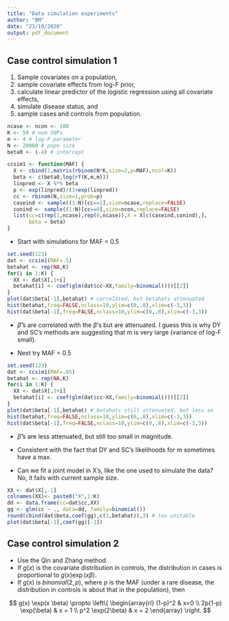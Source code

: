 ```yaml
---
title: "Data simulation experiments"
author: "BM"
date: "23/10/2020"
output: pdf_document
---
```


## Case control simulation 1

1. Sample covariates on a population,
2. sample covariate effects from log-F prior, 
3. calculate linear predictor of the logistic regression 
using all covariate effects,
4. simulate disease status, and
5. sample cases and controls from population.

```r
ncase <- ncon <- 100
K <- 50 # num SNPs
m <- 4 # log-F parameter
N <- 20000 # popn size
beta0 <- (-4) # intercept

ccsim1 <- function(MAF) {
  X <- cbind(1,matrix(rbinom(N*K,size=2,p=MAF),ncol=K))
  beta <- c(beta0,log(rf(K,m,m)))
  linpred <- X %*% beta
  p <- exp(linpred)/(1+exp(linpred))
  cc <- rbinom(N,size=1,prob=p)
  caseind <- sample((1:N)[cc==1],size=ncase,replace=FALSE)
  conind <- sample((1:N)[cc==0],size=ncon,replace=FALSE)
  list(cc=c(rep(1,ncase),rep(0,ncase)),X = X[c(caseind,conind),],
       beta = beta)
}
```

* Start with simulations for MAF = 0.5

```r
set.seed(123)
dat <- ccsim1(MAF=.5)
betahat <- rep(NA,K)
for(i in 1:K) {
  XX <- dat$X[,1+i]
  betahat[i] <- coef(glm(dat$cc~XX,family=binomial()))[[2]]
}
plot(dat$beta[-1],betahat) # correlated, but betahats attenuated 
hist(betahat,freq=FALSE,nclass=10,ylim=c(0,.8),xlim=c(-3,3))
hist(dat$beta[-1],freq=FALSE,nclass=10,ylim=c(0,.8),xlim=c(-3,3))
```

* $\hat{\beta}$'s are correlated with the $\beta$'s but are 
attenuated. I guess this is why DY and SC's methods are suggesting
that $m$ is very large (variance of log-F small).

* Next try MAF = 0.5

```r
set.seed(123)
dat <- ccsim1(MAF=.05)
betahat <- rep(NA,K)
for(i in 1:K) {
  XX <- dat$X[,1+i]
  betahat[i] <- coef(glm(dat$cc~XX,family=binomial()))[[2]]
}
plot(dat$beta[-1],betahat) # betahats still attenuated, but less so 
hist(betahat,freq=FALSE,nclass=10,ylim=c(0,.8),xlim=c(-3,3))
hist(dat$beta[-1],freq=FALSE,nclass=10,ylim=c(0,.8),xlim=c(-3,3))
```

* $\hat{\beta}$'s are less attenuated, but still too small in magnitude.
* Consistent with the fact that DY and SC's likelihoods for m sometimes
have a max.

* Can we fit a joint model in X's, like the one used to 
simulate the data? No, it fails with current sample size.

```r
XX <- dat$X[,-1]
colnames(XX)<- paste0("X",1:K)
dd <- data.frame(cc=dat$cc,XX)
gg <- glm(cc ~ ., data=dd, family=binomial())
round(cbind(dat$beta,coef(gg),c(1,betahat)),3) # too unstable
plot(dat$beta[-1],coef(gg)[-1])
```

## Case control simulation 2

* Use the Qin and Zhang method.
* If $g(x)$ is the covariate distribution in controls, 
the distribution in cases is
proportional to $g(x) \exp(x \beta)$. 
* If $g(x)$ is $binomial(2,p)$, where $p$ is the MAF (under
a rare disease, the distribution in controls is about that 
in the population), then

$$
g(x) \exp(x \beta) \propto \left\{ \begin{array{rl}
(1-p)^2 & x=0 \\
2p(1-p) \exp(\beta) & x = 1 \\
p^2 \exp(2\beta) & x = 2 \end{array}
\right. 
$$

